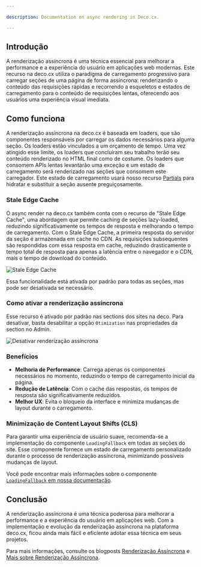 ```yaml
---

description: Documentation on async rendering in Deco.cx.

---
```


## Introdução

A renderização assíncrona é uma técnica essencial para melhorar a performance e
a experiência do usuário em aplicações web modernas. Este recurso na deco.cx
utiliza o paradigma de carregamento progressivo para carregar seções de uma
página de forma assíncrona: renderizando o conteúdo das requisições rápidas e
recorrendo a esqueletos e estados de carregamento para o conteúdo de requisições
lentas, oferecendo aos usuários uma experiência visual imediata.

## Como funciona

A renderização assíncrona na deco.cx é baseada em loaders, que são componentes
responsáveis por carregar os dados necessários para alguma seção. Os loaders
estão vinculados a um orçamento de tempo. Uma vez atingido esse limite, os
loaders que concluíram seu trabalho terão seu conteúdo renderizado no HTML final
como de costume. Os loaders que consomem APIs lentas levantarão uma exceção e um
estado de carregamento será renderizado nas seções que consomem este carregador.
Este estado de carregamento usará nosso recurso
[Partials](/docs/en/developing-capabilities/interactive-sections/partial) para
hidratar e substituir a seção ausente preguiçosamente.

### Stale Edge Cache

O async render na deco.cx também conta com o recurso de "Stale Edge Cache", uma
abordagem que permite caching de seções lazy-loaded, reduzindo
significativamente os tempos de resposta e melhorando o tempo de carregamento.
Com o Stale Edge Cache, a primeira resposta do servidor da seção é armazenada em
cache no CDN. As requisições subsequentes são respondidas com essa resposta em
cache, reduzindo drasticamente o tempo total de resposta para apenas a latência
entre o navegador e o CDN, mais o tempo de download do conteúdo.

![Stale Edge Cache](https://ozksgdmyrqcxcwhnbepg.supabase.co/storage/v1/object/public/assets/530/3d9ee3b7-cce2-47f3-a320-2a72b2e63e2a)

Essa funcionalidade está ativada por padrão para todas as seções, mas pode ser
desativada se necessário.

### Como ativar a renderização assíncrona

Esse recurso é ativado por padrão nas sections dos sites na deco. Para
desativar, basta desabilitar a opção `Otimization` nas propriedades da section
no Admin.

![Desativar renderização assíncrona](/docs/performance/disable-async-render.png)

### Benefícios

- **Melhoria de Performance**: Carrega apenas os componentes necessários no
  momento, reduzindo o tempo de carregamento inicial da página.
- **Redução de Latência**: Com o cache das respostas, os tempos de resposta são
  significativamente reduzidos.
- **Melhor UX**: Evita o bloqueio da interface e minimiza mudanças de layout
  durante o carregamento.

### Minimização de Content Layout Shifts (CLS)

Para garantir uma experiência de usuário suave, recomenda-se a implementação do
componente `LoadingFallback` em todas as seções do site. Esse componente fornece
um estado de carregamento personalizado durante o processo de renderização
assíncrona, minimizando possíveis mudanças de layout.

Você pode encontrar mais informações sobre o componente
[`LoadingFallback` em nossa documentação](/docs/en/developing-capabilities/sections/loading-fallback).

## Conclusão

A renderização assíncrona é uma técnica poderosa para melhorar a performance e a
experiência do usuário em aplicações web. Com a implementação e evolução da
renderização assíncrona na plataforma deco.cx, ficou ainda mais fácil e
eficiente adotar essa técnica em seus projetos.

Para mais informações, consulte os blogposts
[Renderização Assíncrona](https://deco.cx/en/blog/async-rendering) e
[Mais sobre Renderização Assíncrona](https://deco.cx/en/blog/async-render-default).
